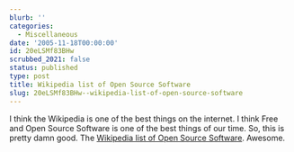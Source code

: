 ```yaml
---
blurb: ''
categories:
  - Miscellaneous
date: '2005-11-18T00:00:00'
id: 20eLSMf83BHw
scrubbed_2021: false
status: published
type: post
title: Wikipedia list of Open Source Software
slug: 20eLSMf83BHw--wikipedia-list-of-open-source-software
---
```


I think the Wikipedia is one of the best things on the internet. I
think Free and Open Source Software is one of the best things of
our time. So, this is pretty damn good. The
[Wikipedia list of Open Source Software](http://en.wikipedia.org/wiki/List_of_open-source_software_packages).
Awesome.
